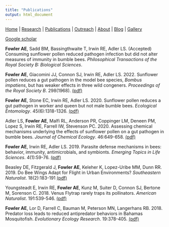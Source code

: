 ```yaml
---
title: "Publications"
output: html_document
---
```


[Home](index.html)  |  [Research](research.html)  |  [Publications](pubs.html)  |  [Outreach](outreach.html)  |  [About](about.html) | [Blog](blog.html) | [Gallery](gallery.html) 

[Google scholar](https://scholar.google.com/citations?user=tSQCC-QAAAAJ&hl=en) <br/>

**Fowler AE**, Sadd BM, Bassingthwaite T, Irwin RE, Adler LS. (Accepted) Consuming sunflower pollen reduced pathogen infection but did not alter measures of immunity in bumble bees. *Philosophical Transactions of the Royal Society B: Biological Sciences*.

**Fowler AE**, Giacomini JJ, Connon SJ, Irwin RE, Adler LS. 2022. Sunflower pollen reduces a gut pathogen in the model bee species, *Bombus impatiens*, but has weaker effects in three wild congeners. *Proceedings of the Royal Society B*. 298(1968). [(pdf)](Fowler et al. 2022 PRSB.pdf) <br/>

**Fowler AE**, Stone EC, Irwin RE, Adler LS. 2020. Sunflower pollen reduces a gut pathogen in worker and queen but not male bumble bees. *Ecological Entomology*. 45(6):1318-1326. [(pdf)](Fowler et al. 2020 Ecol Ent.pdf) <br/>

Adler LS, **Fowler AE**, Malfi RL, Anderson PR, Coppinger LM, Deneen PM, Lopez S, Irwin RE, Farrell IW, Stevenson PC. 2020. Assessing chemical mechanisms underlying the effects of sunflower pollen on a gut pathogen in bumble bees. *Journal of Chemical Ecology*. 46:649-658. [(pdf)](Adler2020.pdf) <br/>

**Fowler AE**, Irwin RE, Adler LS. 2019. Parasite defense mechanisms in bees: behavior, immunity, antimicrobials, and symbionts. *Emerging Topics in Life Sciences*. 4(1):59-76. [(pdf)](Fowler et al. 2019 ETLS.pdf)<br/>

Beasley DE, Fitzgerald J, **Fowler AE**, Keleher K, Lopez-Uribe MM, Dunn RR. 2019. Do Bee Wings Adapt for Flight in Urban Environments? *Southeastern Naturalist*. 18(2):183-191 [(pdf)](beasley et al. 2019.pdf) <br/>

Youngsteadt E, Irwin RE, **Fowler AE**, Kunz M, Suiter D, Connon SJ, Bertone M, Sorenson C. 2018. Venus Flytrap rarely traps its pollinators. *American Naturalist*. 191:539-546. [(pdf)](Youngsteadt et al. 2018.pdf) <br/>

**Fowler AE**, Lor D, Farrell C, Bauman M, Peterson MN, Langerhans RB. 2018. Predator loss leads to reduced antipredator behaviors in Bahamas Mosquitofish. *Evolutionary Ecology Research*. 19:378-405. [(pdf)](Fowler et al. 2018 EER.pdf)

